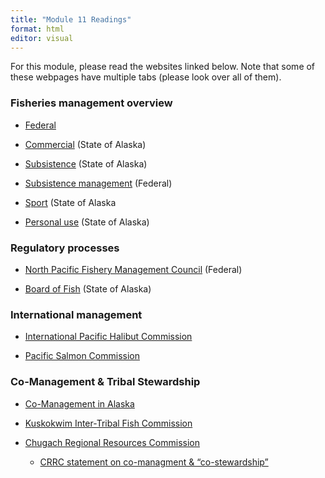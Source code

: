 ```yaml
---
title: "Module 11 Readings"
format: html
editor: visual
---
```


For this module, please read the websites linked below. Note that some of these webpages have multiple tabs (please look over all of them).

### Fisheries management overview

-   [Federal](https://www.fisheries.noaa.gov/region/alaska/overview)

-   [Commercial](https://www.adfg.alaska.gov/index.cfm?adfg=divisions.cfoverview) (State of Alaska)

-   [Subsistence](https://www.adfg.alaska.gov/index.cfm?adfg=subsistence.main) (State of Alaska)

-   [Subsistence management](https://www.doi.gov/sites/default/files/documents/2025-07/subsistence-management-program-brochure-may-2025-web-posting508.pdf) (Federal)

-   [Sport](https://www.adfg.alaska.gov/index.cfm?adfg=fishingSport.main) (State of Alaska

-   [Personal use](https://www.adfg.alaska.gov/index.cfm?adfg=fishingPersonalUse.main) (State of Alaska)

### Regulatory processes

-   [North Pacific Fishery Management Council](https://www.npfmc.org/about-the-council/#:~:text=North%20Pacific%20Fishery%20Management%20Council%20is%20one%20of%20eight%20regional,off%20the%20coast%20of%20Alaska.) (Federal)

-   [Board of Fish](https://www.adfg.alaska.gov/index.cfm?adfg=process.main) (State of Alaska)

### International management

-   [International Pacific Halibut Commission](https://www.iphc.int/about/the-commission/)

-   [Pacific Salmon Commission](https://www.fisheries.noaa.gov/west-coast/sustainable-fisheries/pacific-salmon-treaty-and-pacific-salmon-commission)

### Co-Management & Tribal Stewardship

-   [Co-Management in Alaska](https://www.uaf.edu/caps/our-work/policy-perspectives-files/PB1%20Co-Management%20Policy%20Brief%2024%20Jan%202020.pdf)

-   [Kuskokwim Inter-Tribal Fish Commission](https://www.kuskosalmon.org/)

-   [Chugach Regional Resources Commission](https://crrcalaska.org/)

    -   [CRRC statement on co-managment & "co-stewardship"](https://thecordovatimes.com/2023/11/09/native-voices-crrc-statement-on-co-management/)
